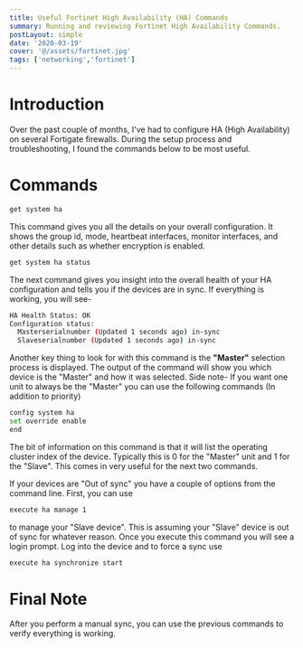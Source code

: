 ```yaml
---
title: Useful Fortinet High Availability (HA) Commands
summary: Running and reviewing Fortinet High Availability Commands.
postLayout: simple
date: '2020-03-19'
cover: '@/assets/fortinet.jpg'
tags: ['networking','fortinet']
---
```

# Introduction
Over the past couple of months, I've had to configure HA (High Availability) on several Fortigate firewalls. During the setup process and troubleshooting, I found the commands below to be most useful.

# Commands

```bash
get system ha
```

This command gives you all the details on your overall configuration. It shows the group id, mode, heartbeat interfaces, monitor interfaces, and other details such as whether encryption is enabled.

```bash
get system ha status
```

The next command gives you insight into the overall health of your HA configuration and tells you if the devices are in sync. If everything is working, you will see-

```bash
HA Health Status: OK  
Configuration status:  
  Masterserialnumber (Updated 1 seconds ago) in-sync  
  Slaveserialnumber (Updated 1 seconds ago) in-sync
```

Another key thing to look for with this command is the **"Master"** selection process is displayed. The output of the command will show you which device is the "Master" and how it was selected. Side note- If you want one unit to always be the "Master" you can use the following commands (In addition to priority)

```bash
config system ha 
set override enable 
end
```

The bit of information on this command is that it will list the operating cluster index of the device. Typically this is 0 for the "Master" unit and 1 for the "Slave". This comes in very useful for the next two commands.

If your devices are "Out of sync" you have a couple of options from the command line. First, you can use

```bash
execute ha manage 1
```

to manage your "Slave device". This is assuming your "Slave" device is out of sync for whatever reason. Once you execute this command you will see a login prompt. Log into the device and to force a sync use

```bash
execute ha synchronize start
```
# Final Note
After you perform a manual sync, you can use the previous commands to verify everything is working.